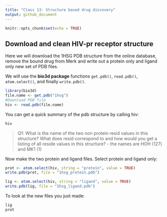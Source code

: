 ```yaml
---
title: "Class 13: Structure based drug discovery"
output: github_document
---
```


```r
knitr::opts_chunk$set(echo = TRUE)
```

## Download and clean HIV-pr receptor structure
Here we will download the 1HSG PDB structure from the online database, remove the bound drug from Merk and write out a protein only and ligand only new set of PDB files.

We will use the **bio3d package** functions `get.pdb()`, `read.pdb()`, `atom.select()`, and finally `write.pdb()`.
```r
library(bio3d)
file.name <- get.pdb("1hsg")
#Download PDB file
hiv <- read.pdb(file.name)
```
You can get a quick summary of the pdb structure by calling hiv:
```r
hiv
```
> Q1: What is the name of the two non protein resid values in this structure? What does resid correspond to and how would you get a listing of all reside values in this structure?
  - the names are HOH (127) and MK1 (1)

Now make the two protein and ligand files. Select protein and ligand only:
```r
prot <- atom.select(hiv, string = "protein", value = TRUE)
write.pdb(prot, file = "1hsg_protein.pdb")

lig <- atom.select(hiv, string = "ligand", value = TRUE)
write.pdb(lig, file = "1hsg_ligand.pdb")
```

To look at the new files you just made:
```r
lig
prot
```




